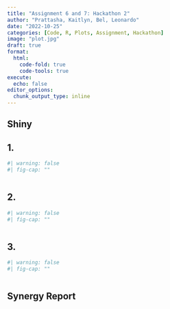 ```yaml
---
title: "Assignment 6 and 7: Hackathon 2"
author: "Prattasha, Kaitlyn, Bel, Leonardo"
date: "2022-10-25"
categories: [Code, R, Plots, Assignment, Hackathon]
image: "plot.jpg"
draft: true
format:
  html:
    code-fold: true
    code-tools: true
execute:
  echo: false
editor_options: 
  chunk_output_type: inline
---
```


## Shiny

## 1.

```r
#| warning: false
#| fig-cap: ""

```

``` yaml
```

## 2.

```r
#| warning: false
#| fig-cap: ""

```

``` yaml
```

## 3.

```r
#| warning: false
#| fig-cap: ""

```

``` yaml
```

## Synergy Report
